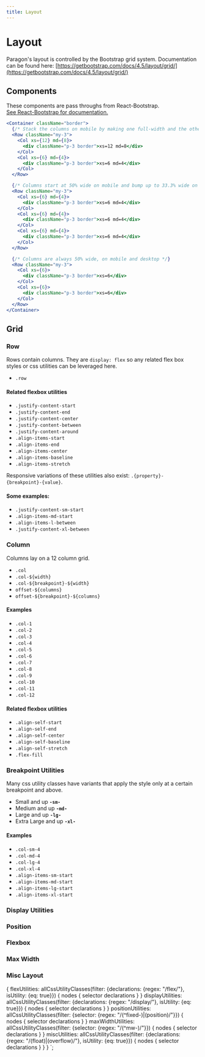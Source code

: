 ```yaml
---
title: Layout
---
```



# Layout

Paragon's layout is controlled by the Bootstrap grid system. Documentation can be found here:
[https://getbootstrap.com/docs/4.5/layout/grid/](https://getbootstrap.com/docs/4.5/layout/grid/)


## Components

<p>
  These components are pass throughs from React-Bootstrap.<br/>
  <a href="https://react-bootstrap.github.io/components/layout/" target="_blank" rel="noopener noreferrer">
    See React-Bootstrap for documentation.
  </a>
</p>

```jsx live
<Container className="border">
  {/* Stack the columns on mobile by making one full-width and the other half-width */}
  <Row className="my-3">
    <Col xs={12} md={8}>
      <div className="p-3 border">xs=12 md=8</div>
    </Col>
    <Col xs={6} md={4}>
      <div className="p-3 border">xs=6 md=4</div>
    </Col>
  </Row>

  {/* Columns start at 50% wide on mobile and bump up to 33.3% wide on desktop */}
  <Row className="my-3">
    <Col xs={6} md={4}>
      <div className="p-3 border">xs=6 md=4</div>
    </Col>
    <Col xs={6} md={4}>
      <div className="p-3 border">xs=6 md=4</div>
    </Col>
    <Col xs={6} md={4}>
      <div className="p-3 border">xs=6 md=4</div>
    </Col>
  </Row>

  {/* Columns are always 50% wide, on mobile and desktop */}
  <Row className="my-3">
    <Col xs={6}>
      <div className="p-3 border">xs=6</div>
    </Col>
    <Col xs={6}>
      <div className="p-3 border">xs=6</div>
    </Col>
  </Row>
</Container>
```

## Grid


<LayoutGenerator />


### Row

Rows contain columns. They are `display: flex` so
any related flex box styles or css utilities
can be leveraged here.

- `.row`

#### Related flexbox utilities

- `.justify-content-start`
- `.justify-content-end`
- `.justify-content-center`
- `.justify-content-between`
- `.justify-content-around`
- `.align-items-start`
- `.align-items-end`
- `.align-items-center`
- `.align-items-baseline`
- `.align-items-stretch`

Responsive variations of these utilities also exist:
`.{property}-{breakpoint}-{value}`.

#### Some examples:

- `.justify-content-sm-start`
- `.align-items-md-start`
- `.align-items-l-between`
- `.justify-content-xl-between`


### Column

Columns lay on a 12 column grid.

- `.col`
- `.col-${width}`
- `.col-${breakpoint}-${width}`
- `offset-${columns}`
- `offset-${breakpoint}-${columns}`

#### Examples

- `.col-1`
- `.col-2`
- `.col-3`
- `.col-4`
- `.col-5`
- `.col-6`
- `.col-7`
- `.col-8`
- `.col-9`
- `.col-10`
- `.col-11`
- `.col-12`

#### Related flexbox utilities

- `.align-self-start`
- `.align-self-end`
- `.align-self-center`
- `.align-self-baseline`
- `.align-self-stretch`
- `.flex-fill`


### Breakpoint Utilities

Many css utility classes have variants that apply
the style only at a certain breakpoint and above.

- Small and up **`-sm-`**
- Medium and up **`-md-`**
- Large and up **`-lg-`**
- Extra Large and up **`-xl-`**

#### Examples

- `.col-sm-4`
- `.col-md-4`
- `.col-lg-4`
- `.col-xl-4`
- `.align-items-sm-start`
- `.align-items-md-start`
- `.align-items-lg-start`
- `.align-items-xl-start`



### Display Utilities

<CSSUtilitiesTable selectors={getCssSelectors(props.data.displayUtilities.nodes)} />

### Position

<CSSUtilitiesTable selectors={getCssSelectors(props.data.positionUtilities.nodes)} />

### Flexbox

<CSSUtilitiesTable selectors={getCssSelectors(props.data.flexUtilities.nodes)} />

### Max Width

<CSSUtilitiesTable selectors={getCssSelectors(props.data.maxWidthUtilities.nodes)} />


### Misc Layout

<CSSUtilitiesTable selectors={getCssSelectors(props.data.miscUtilities.nodes)} />


{
  flexUtilities: allCssUtilityClasses(filter: {declarations: {regex: "/flex/"}, isUtility: {eq: true}}) {
    nodes {
      selector
      declarations
    }
  }
  displayUtilities: allCssUtilityClasses(filter: {declarations: {regex: "/display/"}, isUtility: {eq: true}}) {
    nodes {
      selector
      declarations
    }
  }
  positionUtilities: allCssUtilityClasses(filter: {selector: {regex: "/(^fixed-)|(position)/"}}) {
    nodes {
      selector
      declarations
    }
  }
  maxWidthUtilities: allCssUtilityClasses(filter: {selector: {regex: "/(^mw-)/"}}) {
    nodes {
      selector
      declarations
    }
  }
  miscUtilities: allCssUtilityClasses(filter: {declarations: {regex: "/(float)|(overflow)/"}, isUtility: {eq: true}}) {
    nodes {
      selector
      declarations
    }
  }
}
`;
